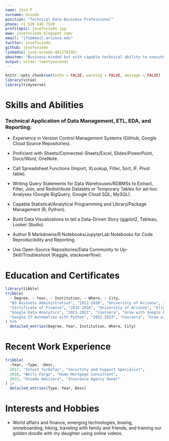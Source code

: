 ```yaml
---
name: Jose F
surname: Oviedo
position: "Technical Data Business Professional"
phone: +1 520 248 7520
profilepic: josefoviedo.jpg
www: josefoviedo.blogspot.com/
email: "jfo@email.arizona.edu"
twitter: josefoviedo_
github: josefoviedo
linkedin: jose-oviedo-461278192/
aboutme: "Business-minded but with capable technical ability to execute data-centric tasks that provide relative business insights for decision-makers. I have loved computers since I was young, playing Warcraft and DOTA any chance I had, but in high school I filled my spare time with sports and other things so my computer days were left behind. Years later I found myself interested in computers again but this time it wasn’t video games it was crypto-currency and crypto-mining. During the covid-19 pandemic lockdowns I read about cryptography and found myself getting excited about data, which is at the heart of cryptography. Following the pandemic, I pursued my dream of becoming a crypto-lawyer, who in my mind was someone that would pioneer the regulation and legislation of data that was being rapidly crypto-innovated. I had big plans and for over a year I studied for the LSAT but after taking it multiple times I could not beat my score of 150 which meant I wouldn't be accepted to my dream school. Rather than continuing to brute force my way in I sought other ways to fulfil myself and my hunger for interacting with data. I found other aspects of data systems interesting, more than just encryption this time. After all, there wouldn’t be anything to encrypt if there was no data."
output: vitae::twentyseconds
---
```


```r
knitr::opts_chunk$set(echo = FALSE, warning = FALSE, message = FALSE)
library(vitae)
library(tidyverse)

```

# Skills and Abilities

### Technical Application of Data Management, ETL, EDA, and Reporting:

* Experience in Version Control Management Systems (GitHub, Google Cloud Source Repositories).

* Proficient with Sheets/Connected-Sheets/Excel, Slides/PowerPoint, Docs/Word, OneNote.

* Call Spreadsheet Functions (Import<function>, XLookup, Filter, Sort, <function>IF, Pivot table).

* Writing Query Statements for Data Warehouses/RDBMSs to Extract, Filter, Join, and Redistribute Datasets or Temporary Tables for ad-hoc Analyses (Google BigQuery, Google Cloud SQL, MySQL).

* Capable Statistical/Analytical Programming and Library/Package Management (R, Python).

* Build Data Visualizations to tell a Data-Driven Story (ggplot2, Tableau, Looker Studio).

* Author R Markdowns/R Notebooks/JupyterLab Notebooks for Code Reproducibility and Reporting.

* Use Open-Source Repositories/Data Community to Up-Skill/Troubleshoot (Kaggle, stackoverflow).

# Education and Certificates

```r
library(tibble)
tribble(
  ~ Degree, ~ Year, ~ Institution, ~ Where, ~ City,
  "BS Business Administration", "2012-2016", "University of Arizona", "Eller College of Management", "Tucson, Arizona, USA",
  "Certificate of Finance", "2015-2016", "University of Arizona", "Eller College of Management", "Tucson, Arizona, USA",
  "Google Data Analytics", "2021-2022", "Coursera", "Grow with Google Professional Certificates", "Tucson, Arizona, USA",
  "Google IT Automation with Python", "2022-2023", "Coursera", "Grow with Google Professional Certificates", "Tucson, Arizona, USA"
) %>% 
  detailed_entries(Degree, Year, Institution, Where, City)
```

# Recent Work Experience

```r
tribble(
  ~Year, ~Type, ~Desc,
  2017, "Intuit TurboTax", "Securtity and Support Specialist",
  2018, "Wells Fargo", "Home Mortgage Consultant",
  2022, "Oviedo Advisors", "Insurance Agency Owner"
) |>
  detailed_entries(Type, Year, Desc)
```

# Interests and Hobbies

* World affairs and finance, emerging technologies, boxing, snowboarding, hiking, traveling with family and friends, and training our golden doodle with my daughter using online videos.
